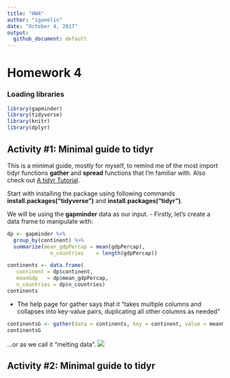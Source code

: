 ```yaml
---
title: "HW4"
author: "iganelin"
date: "October 4, 2017"
output:
  github_document: default
---
```

# Homework 4

### Loading libraries
```r
library(gapminder)
library(tidyverse)
library(knitr)
library(dplyr)
```

## Activity #1:  Minimal guide to tidyr

This is a minimal guide, mostly for myself, to remind me of the most import tidyr functions **gather** and **spread** functions that I'm familiar with. Also check out [A tidyr Tutorial](http://data.library.virginia.edu/a-tidyr-tutorial/).

Start with installing the package using following commands **install.packages("tidyverse")** and **install.packages("tidyr")**.

We will be using the **gapminder** data as our input.
- Firstly, let's create a data frame to manipulate with:
```r
dp <- gapminder %>%
  group_by(continent) %>% 
  summarize(mean_gdpPercap = mean(gdpPercap),
              n_countries    = length(gdpPercap))

continents <- data.frame(
   continent = dp$continent,
   meanGdp   = dp$mean_gdpPercap,
   n_countries = dp$n_countries)
continents 
```
- The help page for gather says that it “takes multiple columns and collapses into key-value pairs, duplicating all other columns as needed” 
```r
continentsG <- gather(data = continents, key = continent, value = meanGdp)
continentsG
```
...or as we call it "melting data".
![](melting.png)

## Activity #2:  Minimal guide to tidyr
